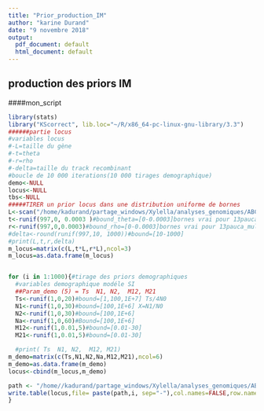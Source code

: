 ```yaml
---
title: "Prior_production_IM"
author: "karine Durand"
date: "9 novembre 2018"
output:
  pdf_document: default
  html_document: default
---
```


## production des priors IM

####mon_script
```r
library(stats)
library("KScorrect", lib.loc="~/R/x86_64-pc-linux-gnu-library/3.3")
######partie locus 
#variables locus
#-L=taille du gène
#-t=theta
#-r=rho
#-delta=taille du track recombinant
#boucle de 10 000 iterations(10 000 tirages demographique)
demo<-NULL
locus<-NULL
tbs<-NULL
#####TIRER un prior locus dans une distribution uniforme de bornes 
L<-scan("/home/kadurand/partage_windows/Xylella/analyses_genomiques/ABC/msms/lenght")#bound_taille du gene[100-2500]
t<-runif(997,0, 0.0003 )#bound_theta=[0-0.0003]bornes vrai pour 13pauca_multiplex augmenter la borne sup à 0.001]
r<-runif(997,0,0.0003)#bound_rho=[0-0.0003]bornes vrai pour 13pauca_multiplex augmenter la borne sup à 0.001]
#delta<-round(runif(997,10, 1000))#bound=[10-1000]
#print(L,t,r,delta)
m_locus=matrix(c(L,t*L,r*L),ncol=3)
m_locus=as.data.frame(m_locus)


for (i in 1:1000){#tirage des priors demographiques
  #variables demographique modéle SI
  ##Param_demo (5) = Ts  N1, N2,  M12, M21
  Ts<-runif(1,0,20)#bound=[1,100,1E+7] Ts/4N0
  N1<-runif(1,0,30)#bound=[100,1E+6] X=N1/N0
  N2<-runif(1,0,30)#bound=[100,1E+6]
  Na<-runif(1,0,60)#Bound=[100,1E+6]
  M12<-runif(1,0.01,5)#bound=[0.01-30]
  M21<-runif(1,0.01,5)#bound=[0.01-30]

  #print( Ts  N1, N2,  M12, M21)
m_demo=matrix(c(Ts,N1,N2,Na,M12,M21),ncol=6)
m_demo=as.data.frame(m_demo)
locus<-cbind(m_locus,m_demo)

path <- "/home//kadurand/partage_windows/Xylella/analyses_genomiques/ABC/msms/Priors_IM_ms_9/IM" 
write.table(locus,file= paste(path,i, sep="-"),col.names=FALSE,row.names =FALSE)
}
```

